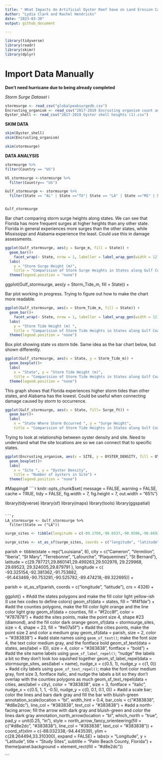 ```yaml
---
title: " What Impacts do Artificial Oyster Reef have on Land Erosion Caused by Storm Surges in the Gulf Coast? " 
Author: "Lydia Clark and Rachel Hendricks"
date: "2023-03-30"
output: github_document

---
```

```r
library(tidyverse)
library(readr)
library(skimr)
library(dplyr)

```

# Import Data Manually 

**Don't need hurricane due to being already completed**

*Storm Surge Dataset* i
```r
stormsurge <- read_csv("globalpeaksurgedb.csv")
Encrusting_organism <- read_csv("2017-2019 Encrusting organism count and density (1).csv")
Oyster_shell <- read_csv("2017-2019 Oyster shell heights (1).csv")
```



**SKIM DATA**

```r
skim(Oyster_shell)
skim(Encrusting_organism)
```

```r
skim(stormsurge)
```


**DATA ANALYSIS**

```r
stormsurge %>%
filter(Country == "US")
```

```r
US_stormsurge <-stormsurge %>%
  filter(Country== "US")

Gulf_stormsurge <- stormsurge %>%
  filter(State == "AL" | State =="TX"| State == "LA" | State =="MS" | State == "FL")


Gulf_stormsurge

```

Bar chart comparing storm surge heights along states. We can see that Florida has more frequent surges at higher heights than any other state. Florida in general experiences more surges than the other states, while Mississippi and Alabama experience the least. Could use this in damage assessments. 

```r

ggplot(Gulf_stormsurge, aes(y = Surge_m, fill = State)) +
  geom_bar()+
    facet_wrap(~ State, nrow = 1, labeller = label_wrap_gen(width = 12)) +
  labs(
    y = "Storm Surge Height (m)",
    title = "Comparision of Storm Surge Heights in States along Gulf Coast") + 
  theme(legend.position = "none") 

```


ggplot(Gulf_stormsurge, aes(y = Storm_Tide_m, fill = State)) +

 
Bar plot working in progress. Trying to figure out how to make the chart more readable. 

```r
ggplot(Gulf_stormsurge, aes(x = Storm_Tide_m, fill = State)) +
  geom_bar()+
    facet_wrap(~ State, nrow = 1, labeller = label_wrap_gen(width = 12)) +
  labs(
    y = "Storm Tide Height (m) ",
    title = "Comparision of Storm Tide Heights in States along Gulf Coast") + 
  theme(legend.position = "none") 
```

Box plot showing state vs storm tide. Same idea as the bar chart below, but shown differently. 
```r
ggplot(Gulf_stormsurge, aes(x = State, y = Storm_Tide_m)) +
  geom_boxplot()+
  labs(
    x = "State", y = "Storm Tide Height (m)", 
    title = "Comparision of Storm Tide Heights in States along Gulf Coast") + 
  theme(legend.position = "none") 
```


This graph shows that Florida experiences higher storm tides than other states, and Alabama has the lowest. Could be useful when connecting damage caused by storm to occurrence. 

```r
ggplot(Gulf_stormsurge, aes(x = State, fill= Surge_ft)) +
  geom_bar()+
  labs(
    x = "State Where Storm Occurred ", y = "Surge Height", 
    title = "Comparision of Storm Tide Heights in States along Gulf Coast") 
```

Trying to look at relationship between oyster density and site. Need to understand what the site locations are so we can connect that to specific states. 

```r
ggplot(Encrusting_organism, aes(x = SITE, y = OYSTER_DENSITY, fill = OYSTER_COUNT)) +
  geom_boxplot()+
  labs(
    x = "Site ", y = "Oyster Density", 
    title = "Number of oysters in Site") +
  theme(legend.position = "none") 
```

#Mapping# 
````r
knitr::opts_chunk$set(
    message = FALSE,
    warning = FALSE,
    cache = TRUE,
    tidy = FALSE,
    fig.width = 7,
    fig.height = 7,
    out.width = "65%")

library(tidyverse)
library(sf)
library(maps)
library(tools)
library(ggspatial)
```

```r
LA_stormsurge <- Gulf_stormsurge %>%
  filter(State == ("LA"))
```


```r
surge_sites <- tibble(longitude = c(-89.1708,-90.6537,-90.0506,-90.6693,-90.6712,-89.9873,-90.6633,-90.5914,-90.8349,-89.9873,-91.3833,-89.5297,-89.5189,-89.7565,-89.7659,-91.4206,-89.9017,-89.606,-92.1469,-92.6301,-89.6183,-91.2081,-91.8772,-93.33,-92.1075,-91.6683,-93.5625,-93.3442,-93.7001,-93.3433,-93.4525,-93.1837,-89.6786,-89.8576,-89.8576,-89.8576,-89.8576,-90.0292,-90.037,-90.4231,-90.4268,-89.8672,-89.7274,-90.0689), latitude =c(29.0169,29.1627,29.2097,29.2305,29.2357,29.2366,29.2453,29.2542,29.2554,29.2633,29.3667,29.3683,29.3825,29.545,29.5666,29.5742,29.5797,29.5858,29.5875,29.5953,29.5983,29.6886,29.7161,29.74,29.7451,29.7452,29.7608,29.7622,29.7632,29.7683,29.7697,29.7867,29.8551,30.0038,30.0038,30.0038,30.0038,30.0157,30.031,30.1075,30.1076,30.1275,30.1733,30.3528), site_num = 1:45, site_name = paste("Site", site_num)
```

```r
surge_sites <- st_as_sf(surge_sites, coords = c("longitude", "latitude"), crs = 4326)
```


parish <- tibble(state = rep("Louisiana", 6), 
                 city = c("Cameron", "Vermilion", "Iberia", "St Mary", "Terrebonne", "Lafourche", "Plaquemines", "St Bernard"), 
                 latitude = c(29.797721,29.860141,29.499263,29.502976, 29.229968, 29.69523,	29.324005,29.879791 ), 
                 longitude = c( -93.325154,-92.381362,-91.753882,	-91.443469,-90.753281,-90.525782,-89.474218,-89.322695)) +

parish <- st_as_sf(parish, coords = c("longitude", "latitude"), crs = 4326) +


ggplot() +
#Add the states polygons and make the fill color light yellow-ish (I use hex codes to define colors)
  geom_sf(data = states, 
          fill = "#f4f1de") +
#add the counties polygons, make the fill color light orange and the line color light gray
  geom_sf(data = counties, 
          fill = "#f2cc8f", 
          color = "#787878") +
#add the sites points, make the point size 4, shape #23 (diamond), and the fill color dark orange
  geom_sf(data = stormsurge_sites, 
          size = 4, shape = 23, 
          fill = "#e07a5f") +
#add the cities points, make the point size 2 and color a medium gray
  geom_sf(data = parish, 
          size = 2, 
          color = "#383838") +
#add state names using `geom_sf_text()`; make the font size 4, the text color medium gray, and the fontface bold
  geom_sf_text(data = states, aes(label = ID), 
               size = 4, 
               color = "#383838", 
               fontface = "bold") +
#add the site name labels using `geom_sf_label_repel()`; "nudge" the labels a bit so they don't look too squished together
  geom_sf_label_repel(data = stormsurge_sites, aes(label = name),
                      nudge_x = c(0.5, 1), 
                      nudge_y = c(1, 0)) +
#add city labels using `geom_sf_text_repel()`; make the font color medium gray, font size 3, fontface italic, and nudge the labels a bit so they don't overlap with the counties polygons as much
  geom_sf_text_repel(data = cities, aes(label = city), 
                     color = "#383838", 
                     size = 3, 
                     fontface = "italic",
                     nudge_x = c(0.5, 1, 1, -0.5),
                     nudge_y = c(0, 0.1, 0.1, 0)) +
#add a scale bar; color the lines and bars dark gray and fill the bar with bluish-green
  annotation_scale(location = "bl", 
                   width_hint = 0.4, 
                   bar_cols = c("#383838", "#d8e2dc"), 
                   line_col = "#383838", 
                   text_col = "#383838") +
#add a north-facing arrow; fill the arrow with dark gray and bluish-green and color the lines dark gray
  annotation_north_arrow(location = "bl", 
                         which_north = "true", 
                         pad_y = unit(0.25, "in"), 
                         style = north_arrow_fancy_orienteering(fill = c("#d8e2dc", "#383838"),
                                                                line_col = "#383838", 
                                                                text_col = "#383838")) +
  coord_sf(xlim = c(-88.032338,-94.443539), 
           ylim = c(28.264494,33.310300), 
           expand = FALSE) +
  labs(x = "Longitude", 
       y = "Latitude", 
       title = "Study Sites", 
       subtitle = "Palm Beach County, Florida") +
  theme(panel.background = element_rect(fill = "#d8e2dc"))


```


